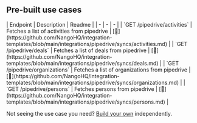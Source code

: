 
## Pre-built use cases

<AccordionGroup>


<Accordion title="Others">
| Endpoint | Description | Readme |
| - | - | - |
| `GET /pipedrive/activities` | Fetches a list of activities from pipedrive | [🔗](https://github.com/NangoHQ/integration-templates/blob/main/integrations/pipedrive/syncs/activities.md) |
| `GET /pipedrive/deals` | Fetches a list of deals from pipedrive | [🔗](https://github.com/NangoHQ/integration-templates/blob/main/integrations/pipedrive/syncs/deals.md) |
| `GET /pipedrive/organizations` | Fetches a list of organizations from pipedrive | [🔗](https://github.com/NangoHQ/integration-templates/blob/main/integrations/pipedrive/syncs/organizations.md) |
| `GET /pipedrive/persons` | Fetches persons from pipedrive | [🔗](https://github.com/NangoHQ/integration-templates/blob/main/integrations/pipedrive/syncs/persons.md) |
</Accordion>

</AccordionGroup>

<Tip>Not seeing the use case you need? [Build your own](https://docs.nango.dev/guides/customize/setup) independently.</Tip>

